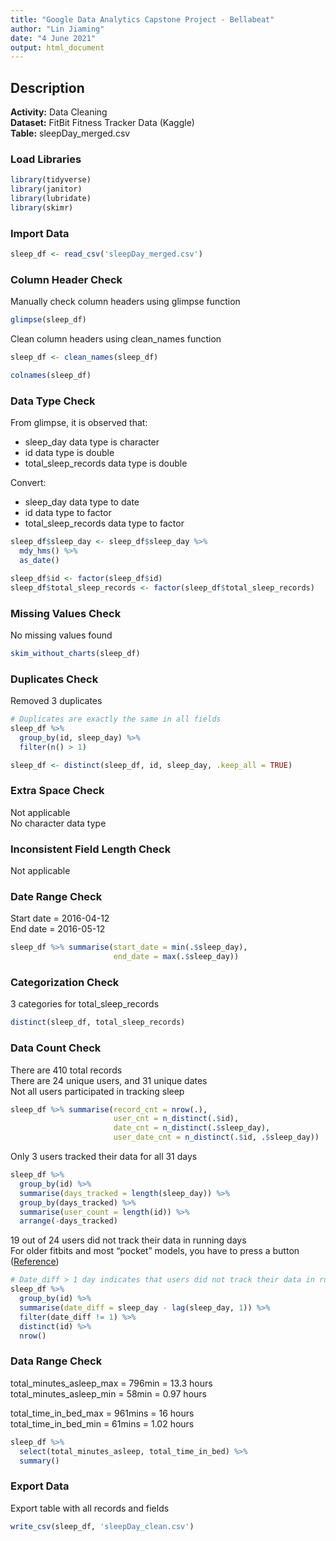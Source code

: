 ---
title: "Google Data Analytics Capstone Project - Bellabeat"
author: "Lin Jiaming"
date: "4 June 2021"
output: html_document
---

## Description

**Activity:** Data Cleaning  
**Dataset:** FitBit Fitness Tracker Data (Kaggle)  
**Table:** sleepDay_merged.csv

### Load Libraries

```{r library, message=FALSE}
library(tidyverse)
library(janitor)
library(lubridate)
library(skimr)
```

### Import Data

```{r import data, message=FALSE}
sleep_df <- read_csv('sleepDay_merged.csv')
```

### Column Header Check

Manually check column headers using glimpse function  

```{r column header check}
glimpse(sleep_df)
```

Clean column headers using clean_names function

```{r column header clean}
sleep_df <- clean_names(sleep_df)

colnames(sleep_df)
```

### Data Type Check

From glimpse, it is observed that:  

* sleep_day data type is character  
* id data type is double  
* total_sleep_records data type is double  

Convert:  

* sleep_day data type to date  
* id data type to factor  
* total_sleep_records data type to factor  

```{r data type}
sleep_df$sleep_day <- sleep_df$sleep_day %>% 
  mdy_hms() %>% 
  as_date()

sleep_df$id <- factor(sleep_df$id)
sleep_df$total_sleep_records <- factor(sleep_df$total_sleep_records)
```

### Missing Values Check

No missing values found

```{r missing values}
skim_without_charts(sleep_df)
```

### Duplicates Check

Removed 3 duplicates

```{r duplicates}
# Duplicates are exactly the same in all fields
sleep_df %>% 
  group_by(id, sleep_day) %>% 
  filter(n() > 1)
```
```{r duplicates removal}
sleep_df <- distinct(sleep_df, id, sleep_day, .keep_all = TRUE)
```

### Extra Space Check

Not applicable  
No character data type

### Inconsistent Field Length Check

Not applicable

### Date Range Check

Start date = 2016-04-12  
End date = 2016-05-12

```{r date range}
sleep_df %>% summarise(start_date = min(.$sleep_day), 
                       end_date = max(.$sleep_day))
```

### Categorization Check

3 categories for total_sleep_records

```{r categorization}
distinct(sleep_df, total_sleep_records)
```

### Data Count Check

There are 410 total records  
There are 24 unique users, and 31 unique dates  
Not all users participated in tracking sleep

```{r data count}
sleep_df %>% summarise(record_cnt = nrow(.), 
                       user_cnt = n_distinct(.$id), 
                       date_cnt = n_distinct(.$sleep_day), 
                       user_date_cnt = n_distinct(.$id, .$sleep_day))
```

Only 3 users tracked their data for all 31 days

```{r users @ 31 days}
sleep_df %>% 
  group_by(id) %>% 
  summarise(days_tracked = length(sleep_day)) %>% 
  group_by(days_tracked) %>% 
  summarise(user_count = length(id)) %>% 
  arrange(-days_tracked)
```

19 out of 24 users did not track their data in running days  
For older fitbits and most "pocket" models, you have to press a button ([Reference](https://www.quora.com/How-does-Fitbit-figure-out-that-Im-sleeping))

```{r users @ running days}
# Date_diff > 1 day indicates that users did not track their data in running days
sleep_df %>% 
  group_by(id) %>% 
  summarise(date_diff = sleep_day - lag(sleep_day, 1)) %>% 
  filter(date_diff != 1) %>% 
  distinct(id) %>% 
  nrow()
```

### Data Range Check

total_minutes_asleep_max = 796min = 13.3 hours  
total_minutes_asleep_min = 58min = 0.97 hours  

total_time_in_bed_max = 961mins = 16 hours  
total_time_in_bed_min = 61mins = 1.02 hours

```{r data range}
sleep_df %>% 
  select(total_minutes_asleep, total_time_in_bed) %>% 
  summary()
```

### Export Data

Export table with all records and fields

```{r export data}
write_csv(sleep_df, 'sleepDay_clean.csv')
```